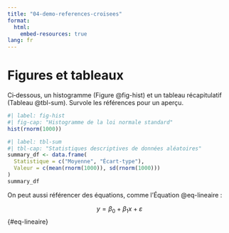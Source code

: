 ```yaml
---
title: "04-demo-references-croisees"
format:
  html:
    embed-resources: true
lang: fr
---
```


# Figures et tableaux

Ci‑dessous, un histogramme (Figure @fig-hist) et un tableau récapitulatif (Tableau @tbl-sum). Survole les références pour un aperçu.

```r
#| label: fig-hist
#| fig-cap: "Histogramme de la loi normale standard"
hist(rnorm(1000))
```

```r
#| label: tbl-sum
#| tbl-cap: "Statistiques descriptives de données aléatoires"
summary_df <- data.frame(
  Statistique = c("Moyenne", "Écart-type"),
  Valeur = c(mean(rnorm(1000)), sd(rnorm(1000)))
)
summary_df
```

On peut aussi référencer des équations, comme l’Équation @eq-lineaire :

$$
y = \beta_0 + \beta_1 x + \varepsilon
$$ {#eq-lineaire}
